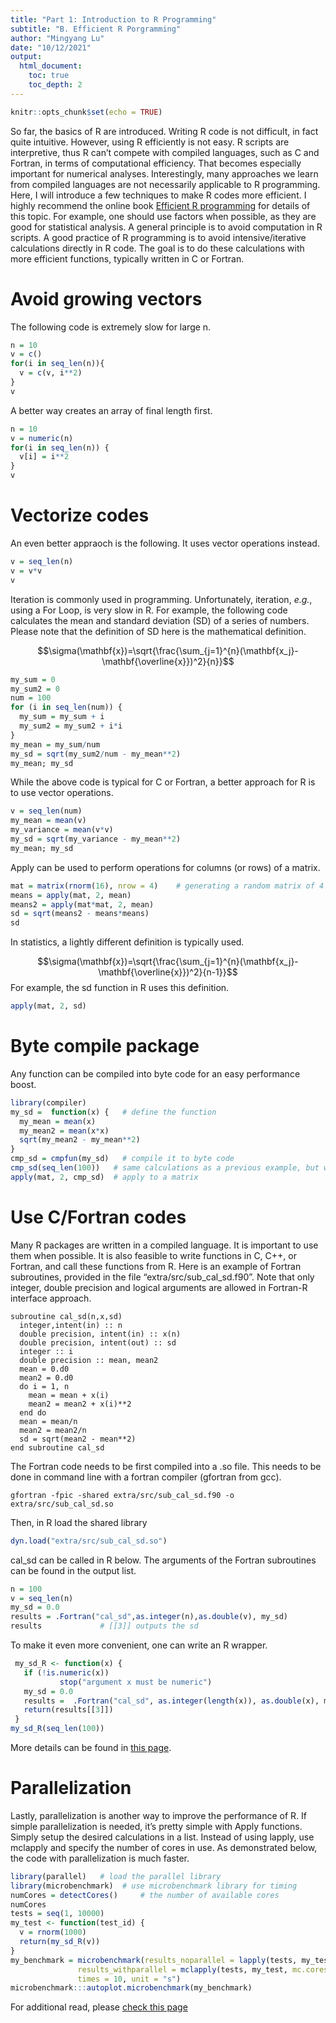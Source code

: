 ```yaml
---
title: "Part 1: Introduction to R Programming"
subtitle: "B. Efficient R Porgramming"
author: "Mingyang Lu"
date: "10/12/2021"
output: 
  html_document:
    toc: true
    toc_depth: 2
---
```


```r
knitr::opts_chunk$set(echo = TRUE)
```

So far, the basics of R are introduced. Writing R code is not difficult, in fact quite intuitive. However, using R efficiently is not easy. R scripts are interpretive, thus R can't compete with compiled languages, such as C and Fortran, in terms of computational efficiency. That becomes especially important for numerical analyses. Interestingly, many approaches we learn from compiled languages are not necessarily applicable to R programming. Here, I will introduce a few techniques to make R codes more efficient. I highly recommend the online book  [Efficient R programming](https://csgillespie.github.io/efficientR/) for details of this topic.
For example, one should use factors when possible, as they are good for statistical analysis. A general principle is to avoid computation in R scripts. A good practice of R programming is to avoid intensive/iterative calculations directly in R code. The goal is to do these calculations with more efficient functions, typically written in C or Fortran.

# Avoid growing vectors
The following code is extremely slow for large n.
```r
n = 10
v = c()
for(i in seq_len(n)){
  v = c(v, i**2)
}
v
```
A better way creates an array of final length first.
```r
n = 10
v = numeric(n)
for(i in seq_len(n)) {
  v[i] = i**2
}
v
```

# Vectorize codes
An even better appraoch is the following. It uses vector operations instead.
```r
v = seq_len(n)
v = v*v
v
```

Iteration is commonly used in programming. Unfortunately, iteration, *e.g.*, using a For Loop, is very slow in R. For example, the following code calculates the mean and standard deviation (SD) of a series of numbers. Please note that the definition of SD here is the mathematical definition.

$$\sigma(\mathbf{x})=\sqrt{\frac{\sum_{j=1}^{n}(\mathbf{x_j}-\mathbf{\overline{x}})^2}{n}}$$
``` r
my_sum = 0
my_sum2 = 0
num = 100
for (i in seq_len(num)) {
  my_sum = my_sum + i
  my_sum2 = my_sum2 + i*i
}
my_mean = my_sum/num
my_sd = sqrt(my_sum2/num - my_mean**2)
my_mean; my_sd
```
While the above code is typical for C or Fortran, a better approach for R is to use vector operations. 
```r
v = seq_len(num)
my_mean = mean(v)
my_variance = mean(v*v)
my_sd = sqrt(my_variance - my_mean**2)
my_mean; my_sd
```
Apply can be used to perform operations for columns (or rows) of a matrix.
```r
mat = matrix(rnorm(16), nrow = 4)    # generating a random matrix of 4 x 4
means = apply(mat, 2, mean)
means2 = apply(mat*mat, 2, mean)
sd = sqrt(means2 - means*means)
sd
```

In statistics, a lightly different definition is typically used.

$$\sigma(\mathbf{x})=\sqrt{\frac{\sum_{j=1}^{n}(\mathbf{x_j}-\mathbf{\overline{x}})^2}{n-1}}$$
For example, the sd function in R uses this definition.
```r
apply(mat, 2, sd)
```

# Byte compile package
Any function can be compiled into byte code for an easy performance boost.
```r
library(compiler)
my_sd =  function(x) {   # define the function
  my_mean = mean(x)
  my_mean2 = mean(x*x)
  sqrt(my_mean2 - my_mean**2)
}
cmp_sd = cmpfun(my_sd)   # compile it to byte code
cmp_sd(seq_len(100))   # same calculations as a previous example, but with compiled function
apply(mat, 2, cmp_sd)  # apply to a matrix 

```

# Use C/Fortran codes
Many R packages are written in a compiled language. It is important to use them when possible. It is also feasible to write functions in C, C++, or Fortran, and call these functions from R.
Here is an example of Fortran subroutines, provided in the file "extra/src/sub_cal_sd.f90". Note that only integer, double precision and logical arguments are allowed in Fortran-R interface approach. 
```
subroutine cal_sd(n,x,sd)
  integer,intent(in) :: n
  double precision, intent(in) :: x(n)
  double precision, intent(out) :: sd
  integer :: i
  double precision :: mean, mean2
  mean = 0.d0
  mean2 = 0.d0
  do i = 1, n
    mean = mean + x(i)
    mean2 = mean2 + x(i)**2
  end do
  mean = mean/n
  mean2 = mean2/n
  sd = sqrt(mean2 - mean**2)
end subroutine cal_sd
```
The Fortran code needs to be first compiled into a .so file. This needs to be done in command line with a fortran compiler (gfortran from gcc).
```
gfortran -fpic -shared extra/src/sub_cal_sd.f90 -o extra/src/sub_cal_sd.so
```
Then, in R load the shared library
```r
dyn.load("extra/src/sub_cal_sd.so")
```
cal_sd can be called in R below. The arguments of the Fortran subroutines can be found in the output list.
```r
n = 100
v = seq_len(n)
my_sd = 0.0
results = .Fortran("cal_sd",as.integer(n),as.double(v), my_sd)
results             # [[3]] outputs the sd 
```
To make it even more convenient, one can write an R wrapper.
``` r
 my_sd_R <- function(x) {
   if (!is.numeric(x))
           stop("argument x must be numeric")
   my_sd = 0.0
   results =  .Fortran("cal_sd", as.integer(length(x)), as.double(x), my_sd)
   return(results[[3]])
 }
my_sd_R(seq_len(100))
```
More details can be found in [this page](http://users.stat.umn.edu/~geyer/rc/).

# Parallelization
Lastly, parallelization is another way to improve the performance of R. If simple parallelization is needed, it's pretty simple with Apply functions. Simply setup the desired calculations in a list. Instead of using lapply, use mclapply and specify the number of cores in use. As demonstrated below, the code with parallelization is much faster.
```r
library(parallel)   # load the parallel library
library(microbenchmark)  # use microbenchmark library for timing
numCores = detectCores()     # the number of available cores 
numCores
tests = seq(1, 10000)
my_test <- function(test_id) {
  v = rnorm(1000)
  return(my_sd_R(v))
}
my_benchmark = microbenchmark(results_noparallel = lapply(tests, my_test),
               results_withparallel = mclapply(tests, my_test, mc.cores = numCores),
               times = 10, unit = "s")  
microbenchmark:::autoplot.microbenchmark(my_benchmark)
```

For additional read, please [check this page](https://nceas.github.io/oss-lessons/parallel-computing-in-r/parallel-computing-in-r.html)
